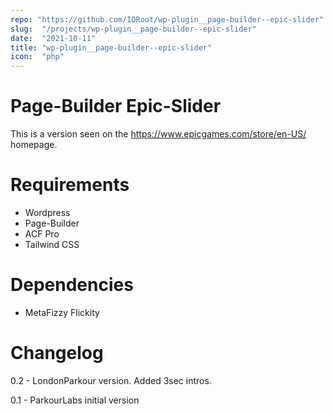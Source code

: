 ```yaml
---
repo: "https://github.com/IORoot/wp-plugin__page-builder--epic-slider"
slug:  "/projects/wp-plugin__page-builder--epic-slider"
date:  "2021-10-11"
title: "wp-plugin__page-builder--epic-slider"
icon:  "php"
---
```



# Page-Builder Epic-Slider

This is a version seen on the https://www.epicgames.com/store/en-US/ homepage.

# Requirements

- Wordpress
- Page-Builder
- ACF Pro
- Tailwind CSS

# Dependencies
- MetaFizzy Flickity

# Changelog

0.2 - LondonParkour version. Added 3sec intros.

0.1 - ParkourLabs initial version